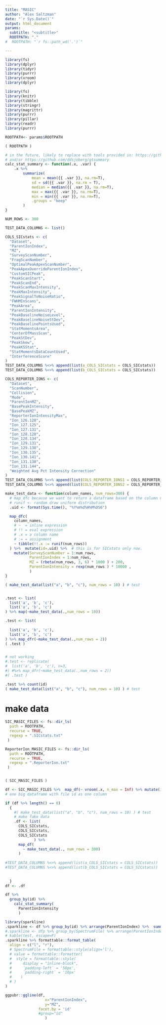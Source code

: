 ```yaml
---
title: "MASIC"
author: "Alex Saltzman"
date: "`r Sys.Date()`"
output: html_document
params:
  subtitle: "<subtitle>"
  ROOTPATH: "."
#  ROOTPATH: "`r fs::path_wd('.')`"

---
```



```r
library(fs)
library(dplyr)
library(tidyr)
library(purrr)
library(vroom)
library(dplyr)

library(fs)
library(knitr)
library(tibble)
library(stringr)
library(magrittr)
library(purrr)
library(pillar)
library(readr)
library(purrr)

ROOTPATH<- params$ROOTPATH

( ROOTPATH )
```


```r
# in the future, likely to replace with tools provided in: https://github.com/easystats/report
# and/or https://github.com/ddsjoberg/gtsummary
calc_stat_summary <- function(.x, .var) {
    .x %>%
        summarize(
            mean = mean({{ .var }}, na.rm=T),
            sd = sd({{ .var }}, na.rm = T),
            median = median({{ .var }}, na.rm=T),
            max = max({{ .var }}, na.rm=T),
            min = min({{ .var }}, na.rm=T),
            .groups = "keep"
        )
}

```
  
  
```r

NUM_ROWS <- 300

TEST_DATA_COLUMNS <- list()

COLS_SICstats <- c(
  "Dataset",
  "ParentIonIndex",
  "MZ",
  "SurveyScanNumber",
  "FragScanNumber",
  "OptimalPeakApexScanNumber",
  "PeakApexOverrideParentIonIndex",
  "CustomSICPeak",
  "PeakScanStart",
  "PeakScanEnd",
  "PeakScanMaxIntensity",
  "PeakMaxIntensity",
  "PeakSignalToNoiseRatio",
  "FWHMInScans",
  "PeakArea",
  "ParentIonIntensity",
  "PeakBaselineNoiseLevel",
  "PeakBaselineNoiseStDev",
  "PeakBaselinePointsUsed",
  "StatMomentsArea",
  "CenterOfMassScan",
  "PeakStDev",
  "PeakSkew",
  "PeakKSStat",
  "StatMomentsDataCountUsed",
  "InterferenceScore"
)
TEST_DATA_COLUMNS %<>% append(list(a_COLS_SICstats = COLS_SICstats))
TEST_DATA_COLUMNS %<>% append(list(b_COLS_SICstats = COLS_SICstats))

COLS_REPORTER_IONS <- c(
  "Dataset",
  "ScanNumber",
  "Collision",
  "Mode",
  "ParentIonMZ",
  "BasePeakIntensity",
  "BasePeakMZ",
  "ReporterIonIntensityMax",
  "Ion_126.128",
  "Ion_127.125",
  "Ion_127.131",
  "Ion_128.128",
  "Ion_128.134",
  "Ion_129.131",
  "Ion_129.138",
  "Ion_130.135",
  "Ion_130.141",
  "Ion_131.138",
  "Ion_131.144",
  "Weighted Avg Pct Intensity Correction"
)
TEST_DATA_COLUMNS %<>% append(list(COLS_REPORTER_IONS1 = COLS_REPORTER_IONS))
TEST_DATA_COLUMNS %<>% append(list(COLS_REPORTER_IONS2 = COLS_REPORTER_IONS))

make_test_data <- function(column_names, num_rows=300) {
  # map_dfc because we want to return a dataframe based on the column names we are feeding in
  # runif <- random draw uniform distribution
  .uid <- format(Sys.time(), "%Y%m%d%H%M%OS6") 

  map_dfc(
    column_names,
    # ~  = inline expression
    # !! = eval expression
    # .x = a column name
    # := = assignment
    ~ tibble(!!.x := runif(num_rows))
  ) %>%  mutate(id=.uid) %>%  # this is for SICstats only now.
    mutate(SurveyScanNumber = 1:num_rows,
           ParentIonIndex = 1:num_rows,
           MZ = (rbeta(num_rows, 3, 6) * 1000 ) + 200,
           ParentIonIntensity = rexp(num_rows ) * 10000 ,
           )
}

( make_test_data(list("a", "b", "c"), num_rows = 10) ) # test


.test <- list(
  list('a', 'b', 'c'),
  list('a', 'b', 'c')
) %>% map(~make_test_data(.,num_rows = 10))

.test <- list(
  
  list('a', 'b', 'c'),
  list('a', 'b', 'c')
) %>% map_dfr(~make_test_data(.,num_rows = 2))
( .test )


# not working
#.test <- replicate(
#  list('a', 'b', 'c'), n=3,
#) #%>% map_dfr(~make_test_data(.,num_rows = 2))
#( .test )

.test %>% count(id)
( make_test_data(list("a", "b", "c"), num_rows = 10) ) # test

```
# make data
  


```r
SIC_MASIC_FILES <- fs::dir_ls(
  path = ROOTPATH,
  recurse = TRUE,
  regexp = ".SICstats.txt"
 )

ReporterIon_MASIC_FILES <- fs::dir_ls(
  path = ROOTPATH,
  recurse = TRUE,
  regexp = ".ReporterIon.txt"
 )


( SIC_MASIC_FILES )

df <- SIC_MASIC_FILES %>%  map_df(~ vroom(.x, n_max = Inf) %>% mutate(id = fs::path_file(.x)))
# one big dataframe with file id as one column

if (df %>% length() == 0)
  {
    #( make_test_data(list("a", "b", "c"), num_rows = 10) ) # test
    # make fake data
    .df <- list(
      COLS_SICstats,
      COLS_SICstats,
      COLS_SICstats
             ) %>% 
      map_df(
        ~ make_test_data(., num_rows = 300)
      )
    
#TEST_DATA_COLUMNS %<>% append(list(a_COLS_SICstats = COLS_SICstats))
#TEST_DATA_COLUMNS %<>% append(list(b_COLS_SICstats = COLS_SICstats))
    
    
  }
df <- .df

```


```r
df %>% 
  group_by(id) %>% 
    calc_stat_summary(
      ParentIonIntensity
      )


```

```r
library(sparkline)
.sparkline <- df %>% group_by(id) %>% arrange(ParentIonIndex) %>%  summarise(ParentIonIntensity=spk_chr(ParentIonIntensity, width=600, height=100))
#.sparkline <- dfp %>% group_by(SpectrumFile) %>% arrange(ParentIonIndex) %>%   summarise(value=spk_chr(ParentIonIntensity, options=list(spotColor=FALSE)))
# kable(test, escape=F)
.sparkline %>% formattable::format_table(
  align = c("l", "r"), 
  # SpectrumFile = formattable::style(align='l'),
  # value = formattable::formatter(
  #  style = formattable::style(
  #     display = "inline-block",  
  #     `padding-left` = '50px',
  #     `padding-right` = '10px'
  #    )
  # ) 
)
```


```r

ggpubr::ggline(df,
                  x="ParentIonIndex",
                  y="MZ",
               facet.by = 'id'
               #group="id"
                  )

```

